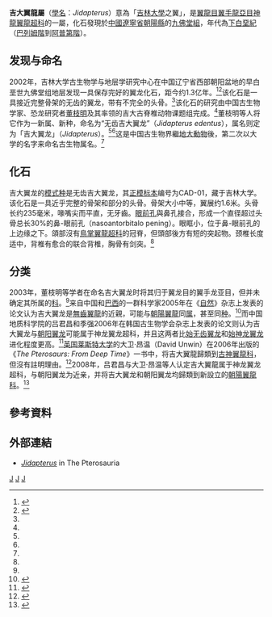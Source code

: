 {{Automatic taxobox
| taxon = Jidapterus
| fossil_range = [[白堊紀|白堊紀]]早期, {{fossilrange|122.1}}
| image = 
| image_caption = 
| authority = [[董枝明|Dong]], [[孫躍武|Sun]], & [[伍少遠|Wu]], 2003
| type_species = '''無齒吉大翼龍<br>''Jidapterus edentus'''''
| type_species_authority = Dong, Sun, & Wu, 2003 
}}

'''吉大翼龍屬'''（[[學名|學名]]：''Jidapterus''）意為「[[吉林大學|吉林大學]]之翼」，是[[翼龍目|翼龍目]][[翼手龍亞目|翼手龍亞目]][[神龍翼龍超科|神龍翼龍超科]]的一屬，化石發現於[[中國|中國]][[遼寧省|遼寧省]][[朝陽縣|朝陽縣]]的[[九佛堂組|九佛堂組]]，年代為[[下白堊紀|下白堊紀]]（[[巴列姆階|巴列姆階]]到[[阿普第階|阿普第階]]）。

== 发现与命名 ==
2002年，吉林大学古生物学与地层学研究中心在中国辽宁省西部朝阳盆地的早白垩世九佛堂组地层发现一具保存完好的翼龙化石，距今约1.3亿年。<ref name="DSW03">{{cite journal zh
 | author = 董枝明,孙跃武,伍少远
 | date = 2003年3月
 | title = 辽西朝阳盆地早白垩世一新的无齿翼龙化石
 | journal = 世界地质
 | volume = 22
 | issue = 1
 | pages = 1-7
 | publisher = 吉林大学东北亚国际地学研究与教学中心
 | location = 长春
 | issn = 1004-5589
 | doi = 
 | oclc = 62979104
 | url = http://www.cqvip.com/QK/94166X/2003001/8998555.html
 | access-date = 2008-12-16
 | archive-date = 2019-09-21
 | archive-url = https://web.archive.org/web/20190921065432/http://www.cqvip.com/QK/94166X/2003001/8998555.html
 | dead-url = no
 }}</ref><ref name="cas">{{cite web|url=http://wwww.cas.cn/html/Dir/2004/12/24/1126.htm|title=我国发现能飞行的爬行动物新类群|author=石明山|publisher=[[中国科学院|中国科学院]]（原载《科学时报》）|date=2004年12月24日|accessdate=2008年12月16日}}{{dead link|date=2017年12月 |bot=InternetArchiveBot |fix-attempted=yes }}</ref>该化石是一具接近完整骨架的无齿的翼龙，带有不完全的头骨。<ref name="DSW03"/>该化石的研究由中国古生物学家、恐龙研究者[[董枝明|董枝明]]及其率领的吉大古脊椎动物课题组完成。<ref name="cas"/>董枝明等人将它作为一新属、新种，命名为“无齿吉大翼龙”（''Jidapterus edentus''），属名则定为「吉大翼龙」（''Jidapterus''）。<ref name="DSW03"/><ref name="cas"/>这是中国古生物界繼[[地大動物|地大動物]]後，第二次以大学的名字来命名古生物属名。<ref name="cas"/>

== 化石 ==
吉大翼龙的[[模式种|模式种]]是无齿吉大翼龙，其[[正模标本|正模标本]]编号为CAD-01，藏于吉林大学。该化石是一具近乎完整的骨架和部分的头骨。骨架大小中等，翼展约1.6米。头骨长约235毫米，喙嘴尖而平直，无牙齒。[[眼前孔|眼前孔]]與鼻孔接合，形成一个直径超过头骨总长30%的鼻-眼前孔（nasoantorbitalo pening）。眼眶小，位于鼻-眼前孔的上边缘之下。頜部沒有[[鳥掌翼龍超科|鳥掌翼龍超科]]的冠脊，但頭部後方有短的突起物。颈椎长度适中，背椎有愈合的联合背椎，胸骨有剑突。<ref name="DSW03"/>

== 分类 ==
2003年，董枝明等学者在命名吉大翼龙时将其归于翼龙目的翼手龙亚目，但并未确定其所属的[[科_(生物)|科]]。<ref name="DSW03"/>来自中国和[[巴西|巴西]]的一群科学家2005年在《[[自然_(期刊)|自然]]》杂志上发表的论文认为吉大翼龙是[[無齒翼龍|無齒翼龍]]的近親，可能与[[朝陽翼龍|朝陽翼龍]]同[[属_(生物)|属]]，甚至同[[种_(生物)|种]]。<ref name="WKZC05">{{cite journal en
 | author = Xiaolin Wang, Alexander W. A. Kellner, Zhonghe Zhou and Diogenes de Almeida Campos
 | date = 6 October 2005
 | title = Pterosaur diversity and faunal turnover in Cretaceous terrestrial ecosystems in China
 | journal = Nature
 | volume = 437
 | issue = 
 | pages = 875-879
 | publisher = Macmillan
 | location = London
 | issn = 0028-0836
 | doi = 10.1038/nature03982
 | oclc = 1586310
 | url = http://www.nature.com/nature/journal/v437/n7060/abs/nature03982.html
 | access-date = 2008-12-16
 | archive-date = 2016-04-20
 | archive-url = https://web.archive.org/web/20160420035907/http://www.nature.com/nature/journal/v437/n7060/abs/nature03982.html
 | dead-url = no
 }}</ref>而中国地质科学院的吕君昌和季强2006年在韩国古生物学会杂志上发表的论文则认为吉大翼龙与[[朝阳翼龙|朝阳翼龙]]可能属于神龙翼龙超科，并且这两者比[[始无齿翼龙|始无齿翼龙]]和[[始神龙翼龙|始神龙翼龙]]进化程度更高。<ref name="LJ06">{{cite journal en
 | author = Junchang Lü and Qiang Ji
 | year = 2006
 | title = Preliminary results of a phylogenetic analysis of the pterosaurs from western Liaoning and surrounding areas
 | journal = Journal of the Paleontological Society of Korea
 | volume = 22
 | issue = 1
 | pages = 239-261
 | publisher = Paleontological Society of Korea
 | location = Seoul
 | issn = 
 | doi = 
 | oclc = 269257212
 | url = http://cactus.dixie.edu/jharris/Lu&Ji_ptero_phylogeny.pdf
 | access-date = 2020-10-03
 | archive-date = 2006-09-10
 | archive-url = https://web.archive.org/web/20060910022945/http://cactus.dixie.edu/jharris/Lu%26Ji_ptero_phylogeny.pdf
 | dead-url = no
 }}</ref>[[英国|英国]][[莱斯特大学|莱斯特大学]]的大卫·昂温（David Unwin）在2006年出版的《''The Pterosaurs: From Deep Time''》一书中，将吉大翼龍歸類到[[古神翼龍科|古神翼龍科]]，但沒有註明理由。<ref name="DU06">{{cite book
 | author = David Unwin
 | title = The Pterosaurs: From Deep Time
 | url = https://archive.org/details/pterosaursfromde00unwi
 | year = 2006
 | publisher = Pi Press
 | location = New York
 | isbn = 0-13-146308-X
 | oclc = 61710476
 | doi =
 | pages = [https://archive.org/details/pterosaursfromde00unwi/page/273 273]
 }}</ref>2008年，吕君昌与大卫·昂温等人认定吉大翼龍属于神龙翼龙超科，与朝阳翼龙为近亲，并将吉大翼龙和朝阳翼龙均歸類到新設立的[[朝陽翼龍科|朝陽翼龍科]]。<ref name="luetal2008">{{cite journal en
 | author = Junchang Lü, David M. Unwin, Li Xu and Xingliao Zhang
 | date = May 29, 2008
 | title = A new azhdarchoid pterosaur from the Lower Cretaceous of China and its implications for pterosaur phylogeny and evolution
 | journal = Naturwissenschaften
 | volume = 95
 | issue = 9
 | pages = 891-897
 | publisher = Springer
 | location = Berlin
 | issn = 1432-1904
 | doi = 10.1007/s00114-008-0397-5
 | oclc = 68098848
 | url = http://www.springerlink.com/content/lj46h69l5149w001/
 }}{{Dead link|date=2020年2月 |bot=InternetArchiveBot |fix-attempted=yes }}</ref>

==參考資料==
{{reflist|2}}

==外部連結==
*[https://web.archive.org/web/20070113080644/http://www.archosauria.org/pterosauria/taxonomy/genera/jidapterus.html ''Jidapterus''] in The Pterosauria
{{翼龍目|Az.}}
{{Taxonbar|from=Q1014502}}

[[Category:神龍翼龍超科|J]]
[[Category:白堊紀翼龍類|J]]
[[Category:2003年描述的分类群|J]]